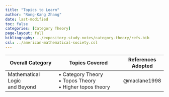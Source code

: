 ```yaml
---
title: "Topics to Learn"
author: "Rong-Kang Zhang"
date: last-modified
toc: false
categories: [Category Theory]
page-layout: full
bibliography: ../expository-study-notes/category-theory/refs.bib
csl: ../american-mathematical-society.csl
---
```


| Overall Category                            | Topics Covered                                               | References Adopted |
| ------------------------------------------- | ------------------------------------------------------------ | ------------------ |
| Mathematical Logic<br>and Beyond | • Category Theory<br>• Topos Theory<br>• Higher topos theory | @maclane1998       |